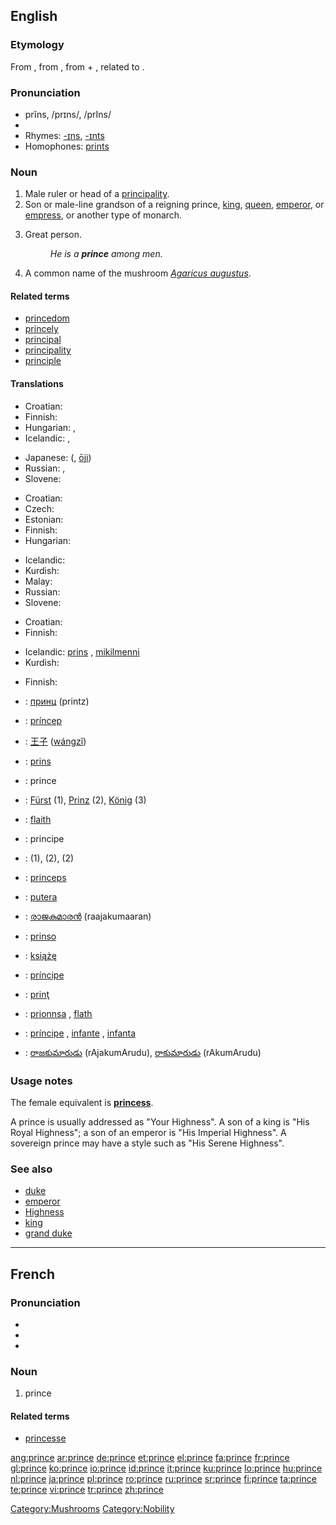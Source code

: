 ==English==

===Etymology===
From {{F.}} {{term|prince|lang=fr}}, from {{L.}} {{term|princeps||first head|lang=la}}, from {{term|primus||first|lang=la}} + {{term|ceps||head|lang=la}}, related to {{term|capitus||head|lang=la}}.

===Pronunciation===
* prĭns, /prɪns/, /prIns/
* {{audio|en-us-prince.ogg|Audio (US)}}
* Rhymes: [[-ɪns]], [[-ɪnts]]
* Homophones: [[prints]]

===Noun===
{{en-noun}}

# Male ruler or head of a [[principality]].
# Son or male-line grandson of a reigning prince, [[king]], [[queen]], [[emperor]], or [[empress]], or another type of monarch.
# {{i|metaphorical}} Great person.
#: ''He is a '''prince''' among men.''
# A common name of the mushroom ''[[Agaricus augustus]]''.

====Related terms====
* [[princedom]]
* [[princely]]
* [[principal]]
* [[principality]]
* [[principle]]

====Translations====
{{trans-top|male ruler or head of a principality}}
* Croatian: {{t-|hr|princ|m}}
* Finnish: {{t+|fi|ruhtinas}}
* Hungarian: {{t|hu|fejedelem}}, {{t|hu|uralkodó}}
* Icelandic: {{t+|is|prins|m}}, {{t-|is|fursti|m}}
{{trans-mid}}
* Japanese: {{Jpan|[[王子]]}} ({{Jpan|[[おうじ]]}}, [[ōji]])
* Russian: {{t+|ru|князь|m|tr=kn'az'|sc=Cyrl}}, {{t+|ru|принц|m|tr=princ|sc=Cyrl}}
* Slovene: {{t+|sl|knez|m}}
{{trans-bottom}}

{{trans-top|son or male-line grandson of a reigning monarch}}
* Croatian: {{t-|hr|princ|m}}
* Czech: {{t-|cs|princ|m}}
* Estonian: {{t-|et|prints}}
* Finnish: {{t+|fi|prinssi}}
* Hungarian: {{t+|hu|herceg}}
{{trans-mid}}
* Icelandic: {{t+|is|prins|m}}
* Kurdish: {{t+|ku|میر|sc=KUchar}}
* Malay: {{t-|ms|putra|xs=Malay}}
* Russian: {{t+|ru|принц|m|tr=princ|sc=Cyrl}}
* Slovene: {{t+|sl|princ|m}}
{{trans-bottom}}

{{trans-top|''(metaphorical)'' great person}}
* Croatian: {{t-|hr|princ|m}}
* Finnish: {{t+|fi|kunkku}}
{{trans-mid}}
* Icelandic: [[prins]] {{m}}, [[mikilmenni]] {{n}}
* Kurdish: {{KUchar|[[میری میران]]}}
{{trans-bottom}}

{{trans-top|''Agaricus augustus''}}
* Finnish: {{t-|fi|upeaherkkusieni}}
{{trans-mid}}
{{trans-bottom}}

{{checktrans-top}}
* {{ttbc|Bulgarian}}: [[принц#Bulgarian|принц]] (printz) {{m}}
* {{ttbc|Catalan}}: [[príncep]] {{m}}
* {{ttbc|Chinese}}: [[王子]] ([[wángzǐ]])
* {{ttbc|Dutch}}: [[prins]] {{m}}
* {{ttbc|French}}: prince {{m}}
* {{ttbc|German}}: [[Fürst]] {{m}} (1), [[Prinz]] {{m}} (2), [[König]] {{m}} (3)
* {{ttbc|Irish}}: [[flaith]] {{m}}
* {{ttbc|Italian}}: principe {{m}}
* {{ttbc|Kurdish}}: {{t|ku|mîr}} {{m}} (1), {{t|ku|pismîr}} {{m}} (2), {{t|ku|prens}} {{m}} (2)
{{trans-mid}}
* {{ttbc|Latin}}: [[princeps]] {{m}}
* {{ttbc|Malay}}: [[putera]]
* {{ttbc|Malayalam}}: [[രാജകുമാരന്‍]] (raajakumaaran) {{m}}
* {{ttbc|Novial}}: [[prinso]]
* {{ttbc|Polish}}: [[książę]] {{m}}
* {{ttbc|Portuguese}}: [[príncipe]] {{m}}
* {{ttbc|Romanian}}: [[prinţ]] {{m}}
* {{ttbc|Scottish Gaelic}}: [[prionnsa]] {{m}}, [[flath]] {{m}}
* {{ttbc|Spanish}}: [[príncipe]] {{m}}, [[infante]] {{m}}, [[infanta]] {{f}}
* {{ttbc|Telugu}}: [[రాజకుమారుడు]] (rAjakumArudu), [[రాకుమారుడు]] (rAkumArudu)
{{trans-bottom}}

===Usage notes===
The female equivalent is '''[[princess]]'''.

A prince is usually addressed as "Your Highness".  A son of a king is "His Royal Highness"; a son of an emperor is "His Imperial Highness".  A sovereign prince may have a style such as "His Serene Highness".

===See also===
* [[duke]]
* [[emperor]]
* [[Highness]]
* [[king]]
* [[grand duke]]

[[Category:Mushrooms]]
[[Category:Nobility]]

----

==French==

===Pronunciation===
*{{audio|Fr-prince.ogg|audio}}
* {{IPA|/prɛ̃s/}}
* {{SAMPA|/prE~s/}}

===Noun===
{{fr-noun|m}}

# prince

====Related terms====
* [[princesse]]

[[ang:prince]]
[[ar:prince]]
[[de:prince]]
[[et:prince]]
[[el:prince]]
[[fa:prince]]
[[fr:prince]]
[[gl:prince]]
[[ko:prince]]
[[io:prince]]
[[id:prince]]
[[it:prince]]
[[ku:prince]]
[[lo:prince]]
[[hu:prince]]
[[nl:prince]]
[[ja:prince]]
[[pl:prince]]
[[ro:prince]]
[[ru:prince]]
[[sr:prince]]
[[fi:prince]]
[[ta:prince]]
[[te:prince]]
[[vi:prince]]
[[tr:prince]]
[[zh:prince]]